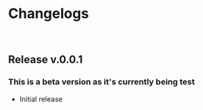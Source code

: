 
<Meta title="Documentation/Changelog" />

# Changelogs

<br />

## Release v.0.0.1

### This is a beta version as it's currently being test

- Initial release
